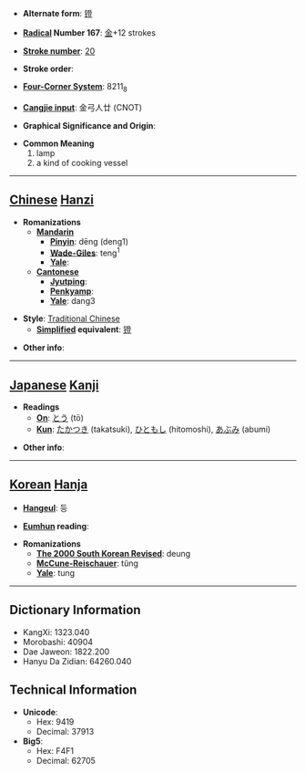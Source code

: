 * '''Alternate form''': [[镫]]

* '''[[Wiktionary:Chinese radical index| Radical]] Number 167''': [[Wiktionary:Chinese radical index 金|金]]+12 strokes

* '''[[Wiktionary:Chinese total strokes index|Stroke number]]''': [[Wiktionary:Chinese total strokes index 20|20]]

* '''Stroke order''': 

* '''[[Wiktionary:Chinese four corner index|Four-Corner System]]''': 8211<sub>8</sub>

* '''[[Wiktionary:Chinese Cangjie index|Cangjie input]]''': 金弓人廿 (CNOT)

* '''Graphical Significance and Origin''': 

* '''Common Meaning'''
*#lamp
*# a kind of cooking vessel


----

== [[Chinese]] [[Hanzi]] ==

* '''Romanizations'''
** '''[[Mandarin]]'''
*** '''[[Pinyin]]''': dēng (deng1)
*** '''[[Wade-Giles]]''': teng<sup>1</sup>
*** '''[[Yale]]''': 
** '''[[Cantonese]]'''
*** '''[[Jyutping]]''':
*** '''[[Penkyamp]]''': 
*** '''[[Yale]]''': dang3

* '''Style''': [[Traditional Chinese]] 
** '''[[Simplified Chinese|Simplified]] equivalent''': [[镫]]

* '''Other info''': 

----

== [[Japanese]] [[Kanji]] ==

* '''Readings'''
** '''[[On]]''': [[とう]] (tō)
** '''[[Kun]]''': [[たかつき]] (takatsuki), [[ひともし]] (hitomoshi), [[あぶみ]] (abumi)

* '''Other info''':  

----

== [[Korean]] [[Hanja]] ==

* '''[[Hangeul]]''': 등

* '''[[Eumhun]] reading''': 

* '''Romanizations'''
** '''[[The 2000 South Korean Revised Romanization|The 2000 South Korean Revised]]''': deung
** '''[[McCune-Reischauer]]''': tŭng
** '''[[Yale]]''': tung

----

== Dictionary Information ==

* KangXi: 1323.040
* Morobashi: 40904
* Dae Jaweon: 1822.200
* Hanyu Da Zidian: 64260.040

== Technical Information ==

* '''Unicode''':
** Hex: 9419
** Decimal: 37913
* '''Big5''':
** Hex: F4F1
** Decimal: 62705